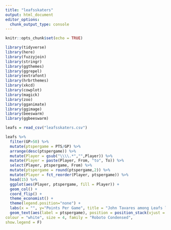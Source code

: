 ---
title: "leafsskaters"
output: html_document
editor_options: 
  chunk_output_type: console
---

```{r setup, include=FALSE}
knitr::opts_chunk$set(echo = TRUE)
```

```{r}
library(tidyverse)
library(here)
library(fuzzyjoin)
library(stringr)
library(ggthemes)
library(ggrepel)
library(extrafont)
library(hrbrthemes)
library(xkcd)
library(cowplot)
library(magick)
library(zoo)
library(gganimate)
library(ggimage)
library(beeswarm)
library(ggbeeswarm)

leafs = read_csv("leafsskaters.csv")
```
```{r}
leafs %>% 
  filter(GP>50) %>% 
  mutate(ptspergame = PTS/GP) %>% 
  arrange(desc(ptspergame)) %>% 
  mutate(Player = gsub("\\\\.*","",Player)) %>% 
  mutate(Player = paste(Player, From, "to", To)) %>% 
  select(Player, ptspergame, From) %>% 
  mutate(ptspergame = round(ptspergame,2)) %>% 
  mutate(Player = fct_reorder(Player, ptspergame)) %>% 
  head(15) %>% 
  ggplot(aes(Player, ptspergame, fill = Player)) +
  geom_col() +
  coord_flip() +
  theme_economist() +
  theme(legend.position="none") +
  labs(x = "", y="Points Per Game", title = "John Tavares among Leafs legends in Points Per Game", subtitle = "At least 50 games played as a Toronto Maple Leaf") +
  geom_text(aes(label = ptspergame), position = position_stack(vjust = 0.5),
colour = "white", size = 4, family = "Roboto Condensed",
show.legend = F)

```

